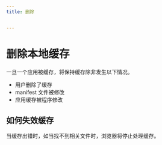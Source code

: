 ```yaml
---
title: 删除


---
```


# 删除本地缓存

一旦一个应用被缓存，将保持缓存除非发生以下情况。

- 用户删除了缓存
- manifest 文件被修改
- 应用缓存被程序修改

## 如何失效缓存

当缓存出错时，如当找不到相关文件时，浏览器将停止处理缓存。

            